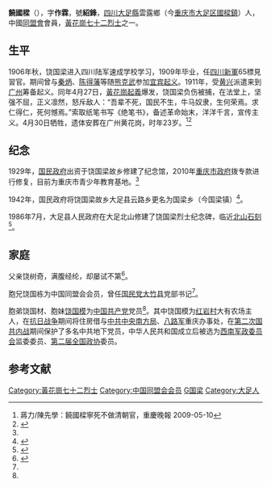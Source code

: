 '''饒國樑'''（{{bd|1888年||1911年|catIdx=R}}），字'''作霖'''，號'''紹鋒'''，[[四川|四川]][[大足縣|大足縣]]雲露鄉（今[[重庆市|重庆市]][[大足区|大足区]][[國樑鎮|國樑鎮]]）人，中國[[同盟會|同盟會]]會員，[[黃花崗七十二烈士|黃花崗七十二烈士]]之一。

==生平==
1906年秋，饶国梁进入四川陆军速成学校学习，1909年毕业，任[[四川新軍|四川新軍]]65標見習官。期间曾与[[秦炳|秦炳]]、[[陈得藩|陈得藩]]等随[[熊克武|熊克武]]参加[[宜宾起义|宜宾起义]]。1911年，受[[黄兴|黄兴]]派遣来到[[广州|广州]]筹备起义。同年4月27日，[[黃花崗起義|黃花崗起義]]爆发，饶国梁负伤被捕，在法堂上，坚强不屈，正义凛然，怒斥敌人：“吾辈不死，国民不生，牛马奴隶，生何荣焉。求仁得仁，死何憾焉。”索取纸笔书写《绝笔书》，备述革命始末，洋洋千言，宣传主义。4月30日牺牲，遗体安葬在广州黄花岗，时年23岁。<ref>蔣力/陳先學：饒國樑寧死不做清朝官，重慶晚報 2009-05-10
</ref><ref name=":0">{{Cite news|url=http://www.txdzw.com/dzrb/Qnews.asp?ID=29683|title=英雄辈出的国梁镇|author=|date=2014-12-26|work=大足日报|accessdate=2018-07-22|archive-url=https://web.archive.org/web/20180721221710/http://www.txdzw.com/dzrb/Qnews.asp?ID=29683|archive-date=2018-07-21|dead-url=yes}}</ref>

== 纪念 ==
1929年，[[國民政府|国民政府]]出资于饶国梁故乡修建了纪念馆，2010年[[重庆市人民政府|重庆市政府]]拨专款进行修复，目前为重庆市青少年教育基地。<ref name=":0" />

1942年，国民政府将饶国梁故乡大足县云路乡更名为国梁乡（今国梁镇）<ref>{{cite book |author1=四川省大足县地名领导小组 |title=四川省大足县地名录 |date=1987年12月 |accessdate=2018-07-21}}</ref>。

1986年7月，大足县人民政府在大足北山修建了饶国梁烈士纪念碑，临近[[北山摩崖造像|北山石刻]]<ref>{{cite web |author1=何明生 |title=追忆重庆籍黄花岗烈士饶国梁 |url=http://news.ifeng.com/history/gundong/detail_2012_04/04/13643735_0.shtml |publisher=重庆晚报 |accessdate=2018-07-21 |archive-date=2018-07-21 |archive-url=https://web.archive.org/web/20180721221957/http://news.ifeng.com/history/gundong/detail_2012_04/04/13643735_0.shtml |dead-url=no }}</ref>。

== 家庭 ==
父亲饶树奇，满腹经纶，却屡试不第<ref name=":1">{{Cite web|url=http://www.sczx.gov.cn/system/20141216/000058847.htm|title=红色母亲饶国模的婚姻与家庭|accessdate=2018-07-22|author=赖晨|date=2014-12-16|publisher=四川政协报|archive-url=https://web.archive.org/web/20180721221917/http://www.sczx.gov.cn/system/20141216/000058847.htm|archive-date=2018-07-21|dead-url=yes}}</ref>。

胞兄饶国栋为中国同盟会会员，曾任[[国民党|国民党]][[大竹县|大竹县]]党部书记<ref name=":1" />。

胞弟饶国材、胞妹[[饶国模|饶国模]]为[[中国共产党|中国共产党]]党员<ref name=":0" />。其中饶国模为[[八路军重庆办事处旧址|红岩村]]大有农场主人，在[[抗日战争|抗日战争]]期间将住房借与[[中共中央南方局|中共中央南方局]]、[[八路军|八路军]]重庆办事处，在[[第二次国共内战|第二次国共内战]]期间保护了多名中共地下党员，中华人民共和国成立后被选为[[西南军政委员会|西南军政委员会]]监委委员、[[中国人民政治协商会议第二届全国委员会委员名单|第二届全国政协]]委员。

== 参考文献 ==
{{reflist}}

{{黄花岗七十二烈士}}
{{Authority control}}
{{DEFAULTSORT:R}}
[[Category:黃花崗七十二烈士|Category:黃花崗七十二烈士]]
[[Category:中国同盟会会员|Category:中国同盟会会员]]
[[Category:饒姓|G国梁]]
[[Category:大足人|Category:大足人]]